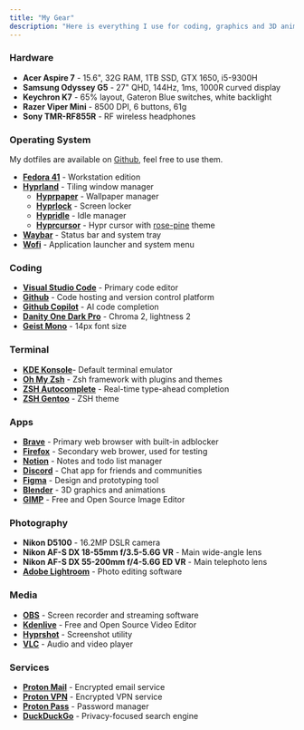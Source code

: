 ```yaml
---
title: "My Gear"
description: "Here is everything I use for coding, graphics and 3D animation and many other things."
---
```


### Hardware

- **Acer Aspire 7** - 15.6", 32G RAM, 1TB SSD, GTX 1650, i5-9300H
- **Samsung Odyssey G5** - 27" QHD, 144Hz, 1ms, 1000R curved display
- **Keychron K7** - 65% layout, Gateron Blue switches, white backlight
- **Razer Viper Mini** - 8500 DPI, 6 buttons, 61g
- **Sony TMR-RF855R** - RF wireless headphones


### Operating System

My dotfiles are available on [Github](https://github.com/igorkowalczyk/dotfiles), feel free to use them.

- **[Fedora 41](https://fedoraproject.org/)** - Workstation edition
- **[Hyprland](https://hyprland.org/)** - Tiling window manager
    - **[Hyprpaper](https://wiki.hyprland.org/Hypr-Ecosystem/hyprpaper/)** - Wallpaper manager
    - **[Hyprlock](https://wiki.hyprland.org/Hypr-Ecosystem/hyprlock/)** - Screen locker
    - **[Hypridle](https://wiki.hyprland.org/Hypr-Ecosystem/hypridle/)** - Idle manager
    - **[Hyprcursor](https://wiki.hyprland.org/Hypr-Ecosystem/hyprcursor/)** - Hypr cursor with [rose-pine](https://github.com/rose-pine/cursor) theme
- **[Waybar](hhttps://github.com/Alexays/Waybar)** - Status bar and system tray
- **[Wofi](https://hg.sr.ht/~scoopta/wofi)** - Application launcher and system menu

### Coding

- **[Visual Studio Code](https://code.visualstudio.com/)** - Primary code editor
- **[Github](https://github.com)** - Code hosting and version control platform
- **[Github Copilot](https://copilot.github.com/)** - AI code completion
- **[Danity One Dark Pro](https://marketplace.visualstudio.com/items?itemName=alexanderte.dainty-one-dark-pro-vscode)** - Chroma 2, lightness 2
- **[Geist Mono](https://vercel.com/font)** - 14px font size

### Terminal

- **[KDE Konsole](https://konsole.kde.org/)**- Default terminal emulator
- **[Oh My Zsh](https://ohmyz.sh/)** - Zsh framework with plugins and themes
- **[ZSH Autocomplete](https://github.com/marlonrichert/zsh-autocomplete)** - Real-time type-ahead completion
- **[ZSH Gentoo](https://github.com/ohmyzsh/ohmyzsh/blob/master/themes/gentoo.zsh-theme)** - ZSH theme

### Apps

- **[Brave](https://brave.com)** - Primary web browser with built-in adblocker
- **[Firefox](https://www.mozilla.org/en-US/firefox/new/)** - Secondary web brower, used for testing
- **[Notion](https://www.notion.so/)** - Notes and todo list manager
- **[Discord](https://discord.com)** - Chat app for friends and communities
- **[Figma](https://www.figma.com/)** - Design and prototyping tool
- **[Blender](https://www.blender.org/)** - 3D graphics and animations
- **[GIMP](https://www.gimp.org/)** - Free and Open Source Image Editor

### Photography

- **Nikon D5100** - 16.2MP DSLR camera
- **Nikon AF-S DX 18-55mm f/3.5-5.6G VR** - Main wide-angle lens
- **Nikon AF-S DX 55-200mm f/4-5.6G ED VR** - Main telephoto lens
- **[Adobe Lightroom](https://www.adobe.com/products/photoshop-lightroom.html)** - Photo editing software

### Media

- **[OBS](https://obsproject.com/)** - Screen recorder and streaming software
- **[Kdenlive](https://kdenlive.org/)** - Free and Open Source Video Editor
- **[Hyprshot](https://github.com/Gustash/Hyprshot)** - Screenshot utility
- **[VLC](https://www.videolan.org/vlc/index.html)** - Audio and video player

### Services

- **[Proton Mail](https://proton.me/mail)** - Encrypted email service
- **[Proton VPN](https://proton.me/vpn)** - Encrypted VPN service
- **[Proton Pass](https://proton.me/pass)** - Password manager
- **[DuckDuckGo](https://duckduckgo.com)** - Privacy-focused search engine
